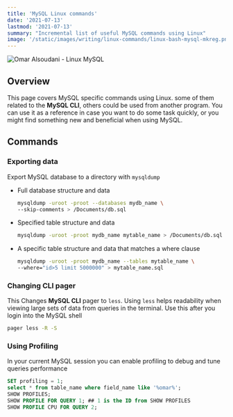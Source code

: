```yaml
---
title: 'MySQL Linux commands'
date: '2021-07-13'
lastmod: '2021-07-13'
summary: "Incremental list of useful MySQL commands using Linux"
image: '/static/images/writing/linux-commands/linux-bash-mysql-mkreg.png'
---
```


![Omar Alsoudani - Linux MySQL](/static/images/writing/linux-commands/linux-bash-mysql-mkreg.png)

## Overview

This page covers MySQL specific commands using Linux. some of them related to the **MySQL CLI**, others could be used from another program. You can use it as a reference in case you want to do some task quickly, or you might find something new and beneficial when using MySQL. 

## Commands

### Exporting data

Export MySQL database to a directory with `mysqldump`

-    Full database structure and data 

        ```bash
     mysqldump -uroot -proot --databases mydb_name \ 
     --skip-comments > /Documents/db.sql
        ```

-    Specified table structure and data 

        ```bash
     mysqldump -uroot -proot mydb_name mytable_name > /Documents/db.sql
        ```

-    A specific table structure and data that matches a where clause

        ```bash
     mysqldump -uroot -proot mydb_name --tables mytable_name \ 
     --where="id>5 limit 5000000" > mytable_name.sql
        ```

### Changing CLI pager 

This Changes **MySQL CLI** pager to `less`. Using `less` helps readability when viewing large sets of data from queries in the terminal. Use this after you login into the MySQL shell

```bash
pager less -R -S
```

### Using Profiling

In your current MySQL session you can enable profiling to debug and tune queries performance

```sql
SET profiling = 1;
select * from table_name where field_name like '%omar%';
SHOW PROFILES;
SHOW PROFILE FOR QUERY 1; ## 1 is the ID from SHOW PROFILES
SHOW PROFILE CPU FOR QUERY 2;
```

